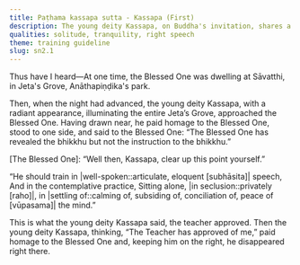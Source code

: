 ```yaml
---
title: Paṭhama kassapa sutta - Kassapa (First)
description: The young deity Kassapa, on Buddha's invitation, shares a verse on the instruction for a bhikkhu.
qualities: solitude, tranquility, right speech
theme: training guideline
slug: sn2.1
---
```


Thus have I heard—At one time, the Blessed One was dwelling at Sāvatthi, in Jeta's Grove, Anāthapiṇḍika's park.

Then, when the night had advanced, the young deity Kassapa, with a radiant appearance, illuminating the entire Jeta’s Grove, approached the Blessed One. Having drawn near, he paid homage to the Blessed One, stood to one side, and said to the Blessed One: “The Blessed One has revealed the bhikkhu but not the instruction to the bhikkhu.”

[The Blessed One]: “Well then, Kassapa, clear up this point yourself.”

“He should train in |well-spoken::articulate, eloquent [subhāsita]| speech,
And in the contemplative practice,
Sitting alone, |in seclusion::privately [raho]|,
in |settling of::calming of, subsiding of, conciliation of, peace of [vūpasama]| the mind.”

This is what the young deity Kassapa said, the teacher approved. Then the young deity Kassapa, thinking, “The Teacher has approved of me,” paid homage to the Blessed One and, keeping him on the right, he disappeared right there.